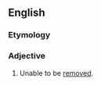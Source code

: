 ==English==

===Etymology===
{{prefix|en|un|removable}}

===Adjective===
{{en-adj|-}}

# Unable to be [[remove]]d.